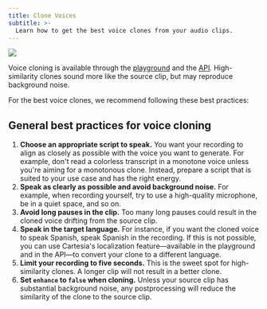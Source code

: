 ```yaml
---
title: Clone Voices
subtitle: >-
  Learn how to get the best voice clones from your audio clips.
---
```


<Frame background="subtle">
  <img src="/assets/images/clone.png" />
</Frame>

Voice cloning is available through the [playground](https://play.cartesia.ai) and the [API](/api-reference/voices/clone). High-similarity clones sound more like the source clip, but may reproduce background noise.

For the best voice clones, we recommend following these best practices:

## General best practices for voice cloning

1. **Choose an appropriate script to speak.** You want your recording to align as closely as possible with the voice you want to generate. For example, don't read a colorless transcript in a monotone voice unless you're aiming for a monotonous clone. Instead, prepare a script that is suited to your use case and has the right energy.
2. **Speak as clearly as possible and avoid background noise.** For example, when recording yourself, try to use a high-quality microphone, be in a quiet space, and so on.
3. **Avoid long pauses in the clip.** Too many long pauses could result in the cloned voice drifting from the source clip.
4. **Speak in the target language.** For instance, if you want the cloned voice to speak Spanish, speak Spanish in the recording. If this is not possible, you can use Cartesia's localization feature—available in the playground and in the API—to convert your clone to a different language.
5. **Limit your recording to five seconds.** This is the sweet spot for high-similarity clones. A longer clip will not result in a better clone.
6. **Set `enhance` to `false` when cloning.** Unless your source clip has substantial background noise, any postprocessing will reduce the similarity of the clone to the source clip.
